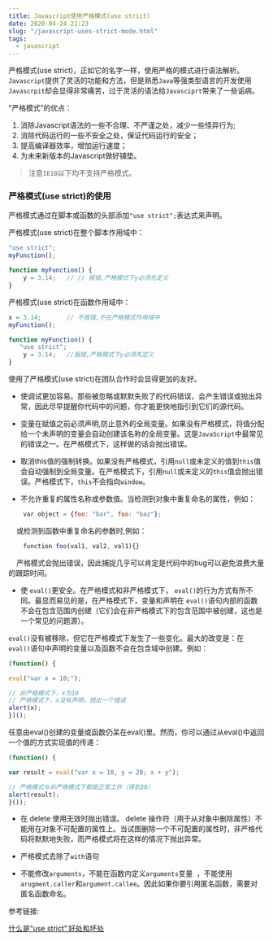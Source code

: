 ```yaml
---
title: Javascript使用严格模式(use strict)
date: 2020-04-24 21:23
slug: "/javascript-uses-strict-mode.html"
tags:
  - javascript
---
```


严格模式(use strict)，正如它的名字一样，使用严格的模式进行语法解析。`Javascript`提供了灵活的功能和方法，但是熟悉`Java`等强类型语言的开发使用`Javascrpit`却会显得非常痛苦，过于灵活的语法给`Javasciprt`带来了一些诟病。

"严格模式"的优点：

1. 消除Javascript语法的一些不合理、不严谨之处，减少一些怪异行为;
2. 消除代码运行的一些不安全之处，保证代码运行的安全；
3. 提高编译器效率，增加运行速度；
4. 为未来新版本的Javascript做好铺垫。

> 注意`IE10`以下均不支持严格模式。


### 严格模式(use strict)的使用

严格模式通过在脚本或函数的头部添加`"use strict";`表达式来声明。

严格模式(use strict)在整个脚本作用域中：
```js
"use strict";
myFunction();

function myFunction() {
    y = 3.14;   // // 报错,严格模式下y必须先定义
}
```

严格模式(use strict)在函数作用域中：

```js
x = 3.14;       // 不报错,不在严格模式作用域中
myFunction();

function myFunction() {
   "use strict";
    y = 3.14;   //报错,严格模式下y必须先定义
}
```


使用了严格模式(use strict)在团队合作时会显得更加的友好。

- 使调试更加容易。那些被忽略或默默失败了的代码错误，会产生错误或抛出异常，因此尽早提醒你代码中的问题，你才能更快地指引到它们的源代码。

- 变量在赋值之前必须声明,防止意外的全局变量。如果没有严格模式，将值分配给一个未声明的变量会自动创建该名称的全局变量。这是`JavaScript`中最常见的错误之一。在严格模式下，这样做的话会抛出错误。

- 取消this值的强制转换。如果没有严格模式，引用`null`或未定义的值到`this`值会自动强制到全局变量。在严格模式下，引用`null`或未定义的`this`值会抛出错误。严格模式下，`this`不会指向`window`。 

- 不允许重复的属性名称或参数值。当检测到对象中重复命名的属性，例如：

```js
    var object = {foo: "bar", foo: "baz"};
```

    或检测到函数中重复命名的参数时,例如：
```js
    function foo(val1, val2, val1){}
```

    严格模式会抛出错误，因此捕捉几乎可以肯定是代码中的bug可以避免浪费大量的跟踪时间。

- 使 `eval()`更安全。在严格模式和非严格模式下， `eval()`的行为方式有所不同。最显而易见的是，在严格模式下，变量和声明在 `eval()`语句内部的函数不会在包含范围内创建（它们会在非严格模式下的包含范围中被创建，这也是一个常见的问题源）。

`eval()`没有被移除，但它在严格模式下发生了一些变化。最大的改变是：在`eval()`语句中声明的变量以及函数不会在包含域中创建。例如：

```js
(function() {

eval("var x = 10;");

// 非严格模式下，x为10
// 严格模式下，x没有声明，抛出一个错误
alert(x);
})(); 
```

任意由eval()创建的变量或函数仍呆在eval()里。然而，你可以通过从eval()中返回一个值的方式实现值的传递：

```js
(function() {

var result = eval("var x = 10, y = 20; x + y");

// 严格模式与非严格模式下都能正常工作（得到30）
alert(result);
}()); 
```

- 在 delete 使用无效时抛出错误。 delete 操作符（用于从对象中删除属性）不能用在对象不可配置的属性上。当试图删除一个不可配置的属性时，非严格代码将默默地失败，而严格模式将在这样的情况下抛出异常。

- 严格模式去除了`with`语句

- 不能修改`arguments`，不能在函数内定义`arguments`变量  ，不能使用`arugment.caller`和`argument.callee`。因此如果你要引用匿名函数，需要对匿名函数命名。  

参考链接:

[什么是“use strict”,好处和坏处][1]


  [1]: https://blog.csdn.net/weixin_40387601/article/details/80514358
